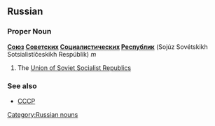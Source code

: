 ==Russian==
[[Category:Russian nouns]]
===Proper Noun===
'''[[Союз]] [[советский|Советских]] [[социалистический|Социалистических]] [[республика|Республик]]''' (Sojúz Sovétskikh Sotsialistíčeskikh Respúblik) ''m''

#The [[Union of Soviet Socialist Republics]]

===See also===
*[[СССР]]